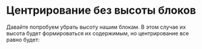 # Центрирование без высоты блоков

Давайте попробуем убрать высоту нашим блокам. В этом случае их высота будет формироваться их содержимым, но центрирование все равно будет: